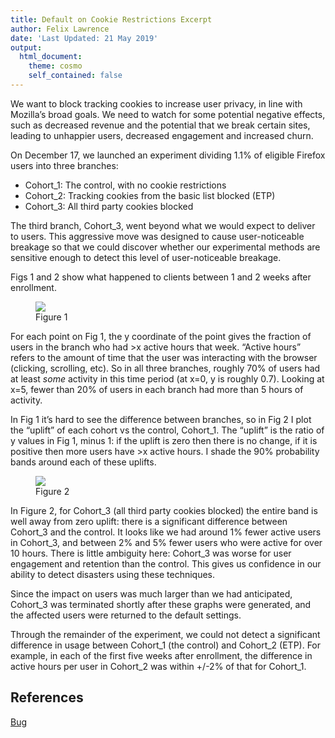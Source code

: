 ```yaml
---
title: Default on Cookie Restrictions Excerpt
author: Felix Lawrence
date: 'Last Updated: 21 May 2019'
output:
  html_document:
    theme: cosmo
    self_contained: false
---
```


We want to block tracking cookies to increase user privacy, in line with Mozilla's broad goals. We need to watch for some potential negative effects, such as decreased revenue and the potential that we break certain sites, leading to unhappier users, decreased engagement and increased churn.


On December 17, we launched an experiment dividing 1.1% of eligible Firefox users into three branches:

- Cohort_1: The control, with no cookie restrictions
- Cohort_2: Tracking cookies from the basic list blocked (ETP)
- Cohort_3: All third party cookies blocked

The third branch, Cohort_3, went beyond what we would expect to deliver to users. This aggressive move was designed to cause user-noticeable breakage so that we could discover whether our experimental methods are sensitive enough to detect this level of user-noticeable breakage.

Figs 1 and 2 show what happened to clients between 1 and 2 weeks after enrollment.

<figure><img src="survival.png">
    <figcaption>Figure 1</figcaption>
</figure>

For each point on Fig 1, the y coordinate of the point gives the fraction of users in the branch who had >x active hours that week. "Active hours" refers to the amount of time that the user was interacting with the browser (clicking, scrolling, etc). So in all three branches, roughly 70% of users had at least _some_ activity in this time period (at x=0, y is roughly 0.7). Looking at x=5, fewer than 20% of users in each branch had more than 5 hours of activity.

In Fig 1 it's hard to see the difference between branches, so in Fig 2 I plot the "uplift" of each cohort vs the control, Cohort_1. The "uplift" is the ratio of y values in Fig 1, minus 1: if the uplift is zero then there is no change, if it is positive then more users have >x active hours. I shade the 90% probability bands around each of these uplifts.

<figure><img src="uplift.png">
    <figcaption>Figure 2</figcaption>
</figure>

In Figure 2, for Cohort_3 (all third party cookies blocked) the entire band is well away from zero uplift: there is a significant difference between Cohort_3 and the control. It looks like we had around 1% fewer active users in Cohort_3, and between 2% and 5% fewer users who were active for over 10 hours. There is little ambiguity here: Cohort_3 was worse for user engagement and retention than the control. This gives us confidence in our ability to detect disasters using these techniques.

Since the impact on users was much larger than we had anticipated, Cohort_3 was terminated shortly after these graphs were generated, and the affected users were returned to the default settings.

Through the remainder of the experiment, we could not detect a significant difference in usage between Cohort_1 (the control) and Cohort_2 (ETP). For example, in each of the first five weeks after enrollment, the difference in active hours per user in Cohort_2 was within +/-2% of that for Cohort_1.

## References
[Bug](https://bugzilla.mozilla.org/show_bug.cgi?id=1506908)
